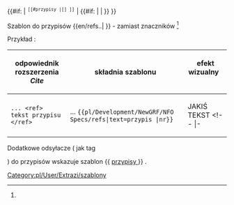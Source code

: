 <noinclude>{{pl/Development/NewGRF/inne strony|en= 
|pl=Template:pl/Development/NewGRF/NFO Specs/refs
}}</noinclude><includeonly><!--
 ~ ~ ~ ~ ~ ~ ~ ~ ~ ~ bez typów ~ ~ ~ ~ ~ ~ ~ ~ ~ ~
--><!--{{#if: {{{1|}}} | --><!--
--><!--<h5><font style=visibility:hidden>--><!-- <span style=visibility:hidden>1</span> --><!--<span title=1 style=visibility:hidden>1</span>--><!--</font></h5>--><!--
--><!--<span style=padding:1px;white-space:nowrap>{{{text|}}}<span title="odsyłacz do {{{1|}}} na dole"><sup><tt>[[#Przypisy |[{{{1|}}}] ]]</tt></sup></span></span> --><!--
--><!-- | #ifexist: [[{{{PAGENAME}}}#Przypisy]] | | {{{text|}}} }} }}--><!--
 ~ ~ ~ ~ ~ ~ ~ ~ ~ ~ początek ~ ~ ~ ~ ~ ~ ~
-->{{#if: {{{1|}}} | <!--
--><span style=padding:1px;white-space:nowrap>{{{text|}}}<!--
--><span title="odsyłacz do {{{1|}}} na dole"><sup><tt>[[#przypisy |[{{{1|}}}] ]]</tt></sup></span></span><!--
--> | {{#if: {{{text|}}} | {{{text|}}} | }} }}<!--
--></includeonly><noinclude>

Szablon do przypisów <nowiki>{{en/refs..| }}</nowiki> <!-- lub <nowiki>{{..refs..|name= | }}</nowiki>--> - zamiast znaczników <ref> </ref> <!-- oraz <ref name=""> </ref> -->

Przykład<!--y-->:
{| 
!odpowiednik rozszerzenia ''Cite'' !!składnia szablonu !! efekt wizualny &nbsp; &nbsp; &nbsp; &nbsp; &nbsp; 
|-
|style=vertical-align:<!--bottom-->middle|<!--<code>--><pre>... <ref> tekst przypisu </ref></pre><!--</code>-->||style=vertical-align:middle<!--bottom-->|... <code><nowiki>{{pl/Development/NewGRF/NFO Specs/refs|text=przypis |nr}}</nowiki></code> ||style=vertical-align:middle<!--top--> |JAKIŚ TEKST{{pl/Development/NewGRF/NFO Specs/refs|<!--text=PRZYPIS|-->1}}
<!-- |- 
|<pre><ref name="słowo">jakiś tekst </ref></pre>||style=vertical-align:middle|<nowiki>{{extraZi/refs/Pl | name =słowo |jakiś test }}</nowiki> ||style=vertical-align:middle |{{extraZi/refs/Pl|name=słowo|jakiś test }}-->
|}

<!-- <ref name="slowo"/> #cite_note-cargotype-1 #cite_ref-cargotype_1-1 -->

Dodatkowe odsyłacze ( jak tag <references/> ) do przypisów wskazuje szablon <nowiki>{{</nowiki> [[Template:pl/Development/NewGRF/NFO Specs/przypisy| przypisy ]] <nowiki>}}</nowiki> .
 

[[Category:pl/User/Extrazi/szablony]]
</noinclude>